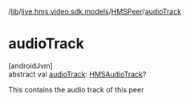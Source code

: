/[lib](/api-reference/android/v2/home/content)/[live.hms.video.sdk.models](../index)/[HMSPeer](index)/[audioTrack](audio-track)

# audioTrack

[androidJvm]\
abstract val [audioTrack](audio-track): [HMSAudioTrack](../../live.hms.video.media.tracks/-h-m-s-audio-track/index)?

This contains the audio track of this peer
